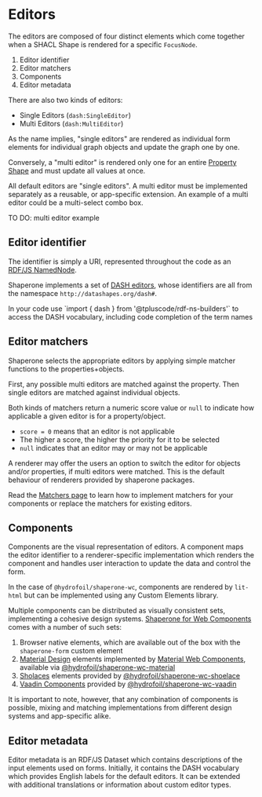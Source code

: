 
<Meta title="Editors/Introduction" />

# Editors

The editors are composed of four distinct elements which come together when a SHACL Shape is rendered for a specific `FocusNode`.

1. Editor identifier
2. Editor matchers
3. Components
4. Editor metadata

There are also two kinds of editors:

* Single Editors (`dash:SingleEditor`)
* Multi Editors (`dash:MultiEditor`)

As the name implies, "single editors" are rendered as individual form elements for individual graph objects and update the graph one by one.

Conversely, a "multi editor" is rendered only one for an entire [Property Shape](https://www.w3.org/TR/shacl/#property-shapes) and must update all values at once.

All default editors are "single editors". A multi editor must be implemented separately as a reusable, or app-specific extension. An example of a multi editor could be a multi-select combo box.

<CCallout color="warning">
  TO DO: multi editor example
</CCallout>

## Editor identifier

The identifier is simply a URI, represented throughout the code as an [RDF/JS NamedNode](https://rdf.js.org/data-model-spec/#namednode-interface).

Shaperone implements a set of [DASH editors](../?path=/docs/editors-dash-dash-forms--docs),
whose identifiers are all from the namespace `http://datashapes.org/dash#`.

<CCallout color="info">
  In your code use `import { dash } from '@tpluscode/rdf-ns-builders'` to access the DASH vocabulary, including code completion of the term names
</CCallout>

## Editor matchers

Shaperone selects the appropriate editors by applying simple matcher functions to the properties+objects.

First, any possible multi editors are matched against the property. Then single editors are matched against individual objects.

Both kinds of matchers return a numeric score value
or `null` to indicate how applicable a given editor is for a property/object.

* `score = 0` means that an editor is not applicable
* The higher a score, the higher the priority for it to be selected
* `null` indicates that an editor may or may not be applicable

<CCallout color="info">
  A renderer may offer the users an option to switch the editor for objects and/or properties, if multi editors were matched. This is the default behaviour of renderers provided by shaperone packages.
</CCallout>

Read the [Matchers page](../?path=/docs/editors-matchers--docs) to learn how to implement matchers for your components or replace the matchers for existing editors.

## Components

Components are the visual representation of editors.
A component maps the editor identifier to a renderer-specific implementation
which renders the component and handles user interaction to update the data and control the form.

In the case of `@hydrofoil/shaperone-wc`, components are rendered by `lit-html`
but can be implemented using any Custom Elements library.

Multiple components can be distributed as visually consistent sets, implementing a cohesive design systems.
[Shaperone for Web Components](https://npm.im/@hydrofoil/shaperone-wc) comes with a number of such sets:

1. Browser native elements, which are available out of the box with the `shaperone-form` custom element
2. [Material Design](https://material.io/) elements implemented by [Material Web Components](https://github.com/material-components/material-components-web-components), available via [@hydrofoil/shaperone-wc-material](https://npm.im/@hydrofoil/shaperone-wc-material)
3. [Sholaces](https://shoelace.style/) elements provided by [@hydrofoil/shaperone-wc-shoelace](https://npm.im/@hydrofoil/shaperone-wc-shoelace)
3. [Vaadin Components](https://vaadin.com/components/) provided by [@hydrofoil/shaperone-wc-vaadin](https://npm.im/@hydrofoil/shaperone-wc-vaadin)

<CCallout color="info">
  It is important to note, however, that any combination of components is possible, mixing and matching implementations from different design systems and app-specific alike.
</CCallout>

## Editor metadata

Editor metadata is an RDF/JS Dataset which contains descriptions of the input elements used on forms.
Initially, it contains the DASH vocabulary which provides English labels for the default editors.
It can be extended with additional translations or information about custom editor types.
